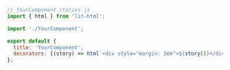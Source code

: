 ```js
// YourComponent.stories.js
import { html } from 'lit-html';

import './YourComponent';

export default {
  title: 'YourComponent',
  decorators: [(story) => html`<div style="margin: 3em">${story()}</div>`],
};
```

